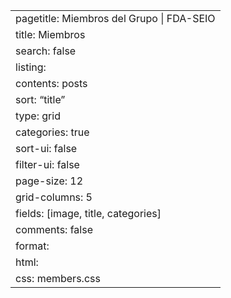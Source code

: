 ---
pagetitle: Miembros del Grupo | FDA-SEIO
title: Miembros
search: false
listing:
  contents: posts
  sort: "title"
  type: grid
  categories: true
  sort-ui: false
  filter-ui: false
  page-size: 12
  grid-columns: 5
  fields: [image, title, categories]
comments: false
format:
  html:
    css: members.css
---
